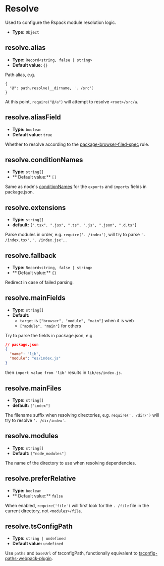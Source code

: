 # Resolve

Used to configure the Rspack module resolution logic.

- **Type:** `Object`

## resolve.alias

- **Type:** `Record<string, false | string>`
- **Default value:** `{}`

Path alias, e.g.

```
{
  "@": path.resolve(__dirname, '. /src')
}
```

At this point, `require("@/a")` will attempt to resolve `<root>/src/a`.

## resolve.aliasField

- **Type:** `boolean`
- **Default value:** `true`

Whether to resolve according to the [package-browser-filed-spec](https://github.com/defunctzombie/package-browser-field-spec) rule.

## resolve.conditionNames

- **Type:** `string[]`
- ** Default value:** `[]`

Same as node's [conditionNames](https://nodejs.org/api/packages.html#conditional-exports) for the `exports` and `imports` fields in package.json.

## resolve.extensions

- **Type:** `string[]`
- **default:** `[".tsx", ".jsx", ".ts", ".js", ".json", ".d.ts"]`

Parse modules in order, e.g. `require('. /index')`, will try to parse `'. /index.tsx'`, `'. /index.jsx'`...

## resolve.fallback

- **Type:** `Record<string, false | string>`
- ** Default value:** `{}`

Redirect in case of failed parsing.

## resolve.mainFields

- **Type:** `string[]`
- **Default:**
  - `target` is `["browser", "module", "main"]` when it is web
  - `["module", "main"]` for others

Try to parse the fields in package.json, e.g.

```json
// package.json
{
  "name": "lib",
  "module": "es/index.js"
}
```

then `import value from 'lib'` results in `lib/es/index.js`.

## resolve.mainFiles

- **Type:** `string[]`
- **default:** `["index"]`

The filename suffix when resolving directories, e.g. `require('. /dir/')` will try to resolve `'. /dir/index'`.

## resolve.modules

- **Type:** `string[]`
- **Default:** `["node_modules"]`

The name of the directory to use when resolving dependencies.

## resolve.preferRelative

- **Type:** `boolean`
- ** Default value:** `false`

When enabled, `require('file')` will first look for the `. /file` file in the current directory, not `<modules>/file`.

## resolve.tsConfigPath

- **Type:** `string | undefined`
- **Default value:** `undefined`

Use `paths` and `baseUrl` of tsconfigPath, functionally equivalent to [tsconfig-paths-webpack-plugin](https://www.npmjs.com/package/tsconfig-paths-webpack-plugin).
